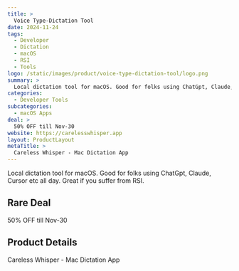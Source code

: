 ```yaml
---
title: >
  Voice Type-Dictation Tool
date: 2024-11-24
tags:
  - Developer
  - Dictation
  - macOS
  - RSI
  - Tools
logo: /static/images/product/voice-type-dictation-tool/logo.png
summary: >
  Local dictation tool for macOS. Good for folks using ChatGpt, Claude, Cursor etc all day. Great if you suffer from RSI.
categories:
  - Developer Tools
subcategories:
  - macOS Apps
deal: >
  50% OFF till Nov-30
website: https://carelesswhisper.app
layout: ProductLayout
metaTitle: >
  Careless Whisper - Mac Dictation App
---
```

Local dictation tool for macOS. Good for folks using ChatGpt, Claude, Cursor etc all day. Great if you suffer from RSI.

## Rare Deal

50% OFF till Nov-30

## Product Details
Careless Whisper - Mac Dictation App


